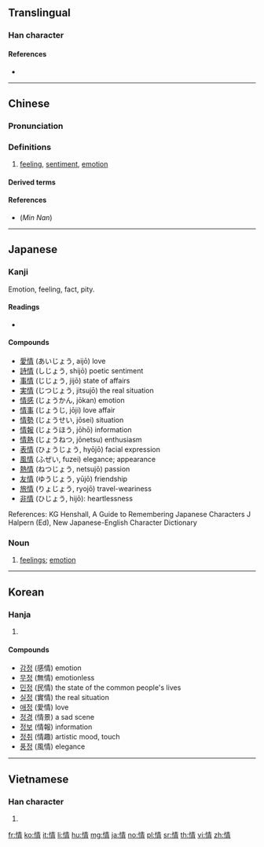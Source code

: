 ==Translingual==
{{stroke order|type=animate}}

===Han character===
{{Han char|rn=61|rad=心|as=08|sn=11|four=95027|canj=PQMB|ids=⿰忄青}}

====References====
* {{Han ref|kx=0389.310|dkj=10756|dj=0723.170|hdz=42312.130|uh=60C5|ud=24773|bh=B1A1|bd=45473}}

----

==Chinese==
{{zh-forms}}

===Pronunciation===
{{zh-pron
|m=qíng
|ma=y
|c=cing4
|h=pfs=chhìn
|md=
|mn=chiâⁿ/chêng
|w=3xxin
|mc=y
|oc=y
|cat=n
}}

===Definitions===
{{zh-hanzi}}

# [[feeling]], [[sentiment]], [[emotion]]
#: {{zh-x|感情|feeling}}
#: {{zh-x|愛情|love}}

====Derived terms====
{{der5
|{{zh-l|愛情}}
|{{zh-l|戀情}}
|{{zh-l|感情}}
|{{zh-l|文情}}
}}

====References====
* (''Min Nan'') {{thcwd|7254}}

----

==Japanese==

===Kanji===
{{ja-kanji|grade=5|rs=心08}}

Emotion, feeling, fact, pity.

====Readings====
* {{ja-readings|goon=[[じょう]] (jō)|kanon=[[せい]] (sei)|kun=[[なさけ]] (nasake), [[こころ]] (kokoro), [[おもむき]] (omomuki)}}

====Compounds====
{{der-top}}
* [[愛情]] (あいじょう, aijō) love
* [[詩情]] (しじょう, shijō) poetic sentiment
* [[事情]] (じじょう, jijō) state of affairs
* [[実情]] (じつじょう, jitsujō) the real situation
* [[情感]] (じょうかん, jōkan) emotion
* [[情事]] (じょうじ, jōji) love affair
* [[情勢]] (じょうせい, jōsei) situation
* [[情報]] (じょうほう, jōhō) information
* [[情熱]] (じょうねつ, jōnetsu) enthusiasm
* [[表情]] (ひょうじょう, hyōjō) facial expression
* [[風情]] (ふぜい, fuzei) elegance; appearance
* [[熱情]] (ねつじょう, netsujō) passion
* [[友情]] (ゆうじょう, yūjō) friendship
* [[旅情]] (りょじょう, ryojō) travel-weariness
* [[非情]] (ひじょう, hijō): heartlessness
{{der-bottom}}

References:
KG Henshall, A Guide to Remembering Japanese Characters
J Halpern (Ed), New Japanese-English Character Dictionary

===Noun===
{{ja-noun|じょう}}

# [[feelings]]; [[emotion]]

----

==Korean==

===Hanja===
{{ko-hanja|hangeul=정|eumhun=뜻|rv=jeong|mr=chŏng|y=ceng}}

# {{defn|lang=ko|sort=心08}}

====Compounds====
{{der-top}}
* [[감정]] (感情) emotion
* [[무정]] (無情) emotionless
* [[민정]] (民情) the state of the common people's lives
* [[실정]] (實情) the real situation
* [[애정]] (愛情) love
* [[정경]] (情景) a sad scene
* [[정보]] (情報) information
* [[정취]] (情趣) artistic mood, touch
* [[풍정]] (風情) elegance
{{der-bottom}}

----

==Vietnamese==

===Han character===
{{vi-hantu|[[tình]], [[dềnh]], [[tành]], [[rình]], [[tạnh]]|rs=心08}}

# {{defn|lang=vi|sort=心08}}

[[fr:情]]
[[ko:情]]
[[it:情]]
[[li:情]]
[[hu:情]]
[[mg:情]]
[[ja:情]]
[[no:情]]
[[pl:情]]
[[sr:情]]
[[th:情]]
[[vi:情]]
[[zh:情]]